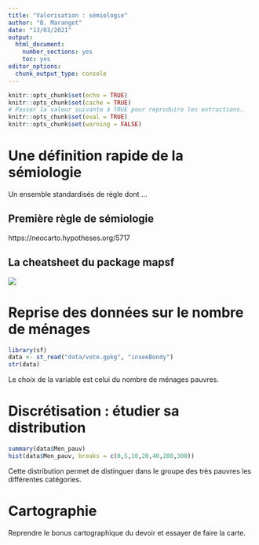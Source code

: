 ```yaml
---
title: "Valorisation : sémiologie"
author: "B. Maranget"
date: "13/03/2021"
output: 
  html_document: 
    number_sections: yes
    toc: yes
editor_options: 
  chunk_output_type: console
---
```



```r
knitr::opts_chunk$set(echo = TRUE)
knitr::opts_chunk$set(cache = TRUE)
# Passer la valeur suivante à TRUE pour reproduire les extractions.
knitr::opts_chunk$set(eval = TRUE)
knitr::opts_chunk$set(warning = FALSE)
```

# Une définition rapide de la sémiologie

Un ensemble standardisés de règle dont ...

## Première règle de sémiologie

https://neocarto.hypotheses.org/5717


## La cheatsheet du package mapsf

![](img/mapsf_cheatsheet.png)

# Reprise des données sur le nombre de ménages

```r
library(sf)
data <- st_read("data/vote.gpkg", "inseeBondy")
str(data)
```

Le choix de la variable est celui du nombre de ménages pauvres.

# Discrétisation : étudier sa distribution



```r
summary(data$Men_pauv)
hist(data$Men_pauv, breaks = c(0,5,10,20,40,200,300))
```

Cette distribution permet de distinguer dans le groupe des très pauvres les différentes catégories.

# Cartographie

Reprendre le bonus cartographique du devoir et essayer de faire la carte.


